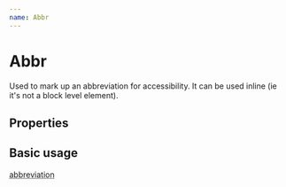 ```yaml
---
name: Abbr
---
```



# Abbr

Used to mark up an abbreviation for accessibility. It can be used inline (ie it's not a block level element).

## Properties
<PropsTable of={Abbr} />

## Basic usage
<Playground>
    <Abbr title="help text for accessibility">
        abbreviation
    </Abbr>
</Playground>